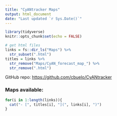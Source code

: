 ```yaml
---
title: "CyANtracker Maps"
output: html_document
date: "Last updated `r Sys.Date()`"
---
```


```r
library(tidyverse)
knitr::opts_chunk$set(echo = FALSE)
```


```r
# get html files
links = fs::dir_ls("Maps") %>% 
  str_subset(".html")
titles = links %>% 
  str_remove("Maps/CyAN_forecast_map_") %>% 
  str_remove(".html")
```

GitHub repo: [https://github.com/cbuelo/CyANtracker](https://github.com/cbuelo/CyANtracker)

### Maps available:
```r
for(i in 1:length(links)){
  cat("- [", titles[i], "](", links[i], ")")
}

```

